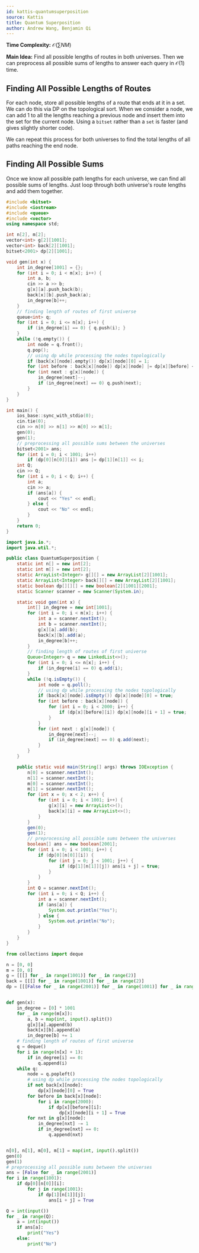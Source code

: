 ```yaml
---
id: kattis-quantumsuperposition
source: Kattis
title: Quantum Superposition
author: Andrew Wang, Benjamin Qi
---
```


**Time Complexity:** $\mathcal{O}(\sum NM)$

**Main Idea:** Find all possible lengths of routes in both universes. Then we
can preprocess all possible sums of lengths to answer each query in
$\mathcal{O}(1)$ time.

## Finding All Possible Lengths of Routes

For each node, store all possible lengths of a route that ends at it in a set.
We can do this via DP on the topological sort. When we consider a node, we can
add 1 to all the lengths reaching a previous node and insert them into the set
for the current node. Using a `bitset` rather than a `set` is faster (and gives
slightly shorter code).

We can repeat this process for both universes to find the total lengths of all
paths reaching the end node.

## Finding All Possible Sums

Once we know all possible path lengths for each universe, we can find all
possible sums of lengths. Just loop through both universe's route lengths and
add them together.

<CPPSection>

```cpp
#include <bitset>
#include <iostream>
#include <queue>
#include <vector>
using namespace std;

int n[2], m[2];
vector<int> g[2][1001];
vector<int> back[2][1001];
bitset<2001> dp[2][1001];

void gen(int x) {
	int in_degree[1001] = {};
	for (int i = 0; i < m[x]; i++) {
		int a, b;
		cin >> a >> b;
		g[x][a].push_back(b);
		back[x][b].push_back(a);
		in_degree[b]++;
	}
	// finding length of routes of first universe
	queue<int> q;
	for (int i = 0; i <= n[x]; i++) {
		if (in_degree[i] == 0) { q.push(i); }
	}
	while (!q.empty()) {
		int node = q.front();
		q.pop();
		// using dp while processing the nodes topologically
		if (back[x][node].empty()) dp[x][node][0] = 1;
		for (int before : back[x][node]) dp[x][node] |= dp[x][before] << 1;
		for (int next : g[x][node]) {
			in_degree[next]--;
			if (in_degree[next] == 0) q.push(next);
		}
	}
}

int main() {
	ios_base::sync_with_stdio(0);
	cin.tie(0);
	cin >> n[0] >> n[1] >> m[0] >> m[1];
	gen(0);
	gen(1);
	// preprocessing all possible sums between the universes
	bitset<2001> ans;
	for (int i = 0; i < 1001; i++)
		if (dp[0][n[0]][i]) ans |= dp[1][n[1]] << i;
	int Q;
	cin >> Q;
	for (int i = 0; i < Q; i++) {
		int a;
		cin >> a;
		if (ans[a]) {
			cout << "Yes" << endl;
		} else {
			cout << "No" << endl;
		}
	}
	return 0;
}
```

</CPPSection>

<JavaSection>

```java
import java.io.*;
import java.util.*;

public class QuantumSuperposition {
	static int n[] = new int[2];
	static int m[] = new int[2];
	static ArrayList<Integer> g[][] = new ArrayList[2][1001];
	static ArrayList<Integer> back[][] = new ArrayList[2][1001];
	static boolean dp[][][] = new boolean[2][1001][2001];
	static Scanner scanner = new Scanner(System.in);

	static void gen(int x) {
		int[] in_degree = new int[1001];
		for (int i = 0; i < m[x]; i++) {
			int a = scanner.nextInt();
			int b = scanner.nextInt();
			g[x][a].add(b);
			back[x][b].add(a);
			in_degree[b]++;
		}
		// finding length of routes of first universe
		Queue<Integer> q = new LinkedList<>();
		for (int i = 0; i <= n[x]; i++) {
			if (in_degree[i] == 0) q.add(i);
		}
		while (!q.isEmpty()) {
			int node = q.poll();
			// using dp while processing the nodes topologically
			if (back[x][node].isEmpty()) dp[x][node][0] = true;
			for (int before : back[x][node]) {
				for (int i = 0; i < 2000; i++) {
					if (dp[x][before][i]) dp[x][node][i + 1] = true;
				}
			}
			for (int next : g[x][node]) {
				in_degree[next]--;
				if (in_degree[next] == 0) q.add(next);
			}
		}
	}

	public static void main(String[] args) throws IOException {
		n[0] = scanner.nextInt();
		n[1] = scanner.nextInt();
		m[0] = scanner.nextInt();
		m[1] = scanner.nextInt();
		for (int x = 0; x < 2; x++) {
			for (int i = 0; i < 1001; i++) {
				g[x][i] = new ArrayList<>();
				back[x][i] = new ArrayList<>();
			}
		}
		gen(0);
		gen(1);
		// preprocessing all possible sums between the universes
		boolean[] ans = new boolean[2001];
		for (int i = 0; i < 1001; i++) {
			if (dp[0][n[0]][i]) {
				for (int j = 0; j < 1001; j++) {
					if (dp[1][n[1]][j]) ans[i + j] = true;
				}
			}
		}
		int Q = scanner.nextInt();
		for (int i = 0; i < Q; i++) {
			int a = scanner.nextInt();
			if (ans[a]) {
				System.out.println("Yes");
			} else {
				System.out.println("No");
			}
		}
	}
}
```

</JavaSection>

<PySection>

```py
from collections import deque

n = [0, 0]
m = [0, 0]
g = [[[] for _ in range(1001)] for _ in range(2)]
back = [[[] for _ in range(1001)] for _ in range(2)]
dp = [[[False for _ in range(2001)] for _ in range(1001)] for _ in range(2)]


def gen(x):
	in_degree = [0] * 1001
	for _ in range(m[x]):
		a, b = map(int, input().split())
		g[x][a].append(b)
		back[x][b].append(a)
		in_degree[b] += 1
	# finding length of routes of first universe
	q = deque()
	for i in range(n[x] + 1):
		if in_degree[i] == 0:
			q.append(i)
	while q:
		node = q.popleft()
		# using dp while processing the nodes topologically
		if not back[x][node]:
			dp[x][node][0] = True
		for before in back[x][node]:
			for i in range(2000):
				if dp[x][before][i]:
					dp[x][node][i + 1] = True
		for nxt in g[x][node]:
			in_degree[nxt] -= 1
			if in_degree[nxt] == 0:
				q.append(nxt)


n[0], n[1], m[0], m[1] = map(int, input().split())
gen(0)
gen(1)
# preprocessing all possible sums between the universes
ans = [False for _ in range(2001)]
for i in range(1001):
	if dp[0][n[0]][i]:
		for j in range(1001):
			if dp[1][n[1]][j]:
				ans[i + j] = True

Q = int(input())
for _ in range(Q):
	a = int(input())
	if ans[a]:
		print("Yes")
	else:
		print("No")
```

</PySection>
